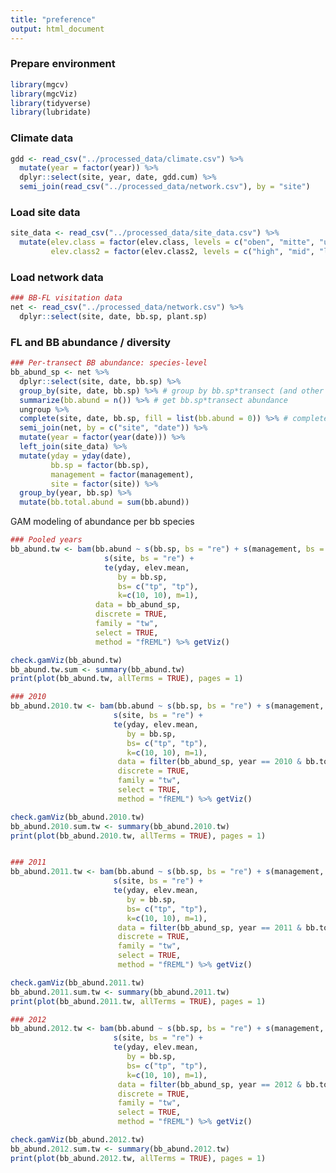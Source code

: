 ```yaml
---
title: "preference"
output: html_document
---
```

### Prepare environment
```r
library(mgcv)
library(mgcViz)
library(tidyverse)
library(lubridate)
```


### Climate data
```r
gdd <- read_csv("../processed_data/climate.csv") %>%
  mutate(year = factor(year)) %>%
  dplyr::select(site, year, date, gdd.cum) %>%
  semi_join(read_csv("../processed_data/network.csv"), by = "site")
```

### Load site data
```r
site_data <- read_csv("../processed_data/site_data.csv") %>%
  mutate(elev.class = factor(elev.class, levels = c("oben", "mitte", "unten")),
         elev.class2 = factor(elev.class2, levels = c("high", "mid", "low")))
```

### Load network data
```r
### BB-FL visitation data
net <- read_csv("../processed_data/network.csv") %>%
  dplyr::select(site, date, bb.sp, plant.sp)
```

### FL and BB abundance / diversity
```r
### Per-transect BB abundance: species-level
bb_abund_sp <- net %>%
  dplyr::select(site, date, bb.sp) %>%
  group_by(site, date, bb.sp) %>% # group by bb.sp*transect (and other variables we want to retain)
  summarize(bb.abund = n()) %>% # get bb.sp*transect abundance
  ungroup %>%
  complete(site, date, bb.sp, fill = list(bb.abund = 0)) %>% # complete implicit absences
  semi_join(net, by = c("site", "date")) %>%
  mutate(year = factor(year(date))) %>%
  left_join(site_data) %>%
  mutate(yday = yday(date),
         bb.sp = factor(bb.sp),
         management = factor(management),
         site = factor(site)) %>%
  group_by(year, bb.sp) %>%
  mutate(bb.total.abund = sum(bb.abund))
```


GAM modeling of abundance per bb species
```r
### Pooled years
bb_abund.tw <- bam(bb.abund ~ s(bb.sp, bs = "re") + s(management, bs = "re") + year +
                     s(site, bs = "re") +
                     te(yday, elev.mean, 
                        by = bb.sp,
                        bs= c("tp", "tp"), 
                        k=c(10, 10), m=1),
                   data = bb_abund_sp,
                   discrete = TRUE,
                   family = "tw",
                   select = TRUE,
                   method = "fREML") %>% getViz()

check.gamViz(bb_abund.tw)
bb_abund.tw.sum <- summary(bb_abund.tw)
print(plot(bb_abund.tw, allTerms = TRUE), pages = 1)

### 2010
bb_abund.2010.tw <- bam(bb.abund ~ s(bb.sp, bs = "re") + s(management, bs = "re") +
                       s(site, bs = "re") +
                       te(yday, elev.mean, 
                          by = bb.sp,
                          bs= c("tp", "tp"), 
                          k=c(10, 10), m=1),
                        data = filter(bb_abund_sp, year == 2010 & bb.total.abund >= 5),
                        discrete = TRUE,
                        family = "tw",
                        select = TRUE,
                        method = "fREML") %>% getViz()

check.gamViz(bb_abund.2010.tw)
bb_abund.2010.sum.tw <- summary(bb_abund.2010.tw)
print(plot(bb_abund.2010.tw, allTerms = TRUE), pages = 1)


### 2011
bb_abund.2011.tw <- bam(bb.abund ~ s(bb.sp, bs = "re") + s(management, bs = "re") +
                       s(site, bs = "re") +
                       te(yday, elev.mean, 
                          by = bb.sp,
                          bs= c("tp", "tp"), 
                          k=c(10, 10), m=1),
                        data = filter(bb_abund_sp, year == 2011 & bb.total.abund >= 5),
                        discrete = TRUE,
                        family = "tw",
                        select = TRUE,
                        method = "fREML") %>% getViz()

check.gamViz(bb_abund.2011.tw)
bb_abund.2011.sum.tw <- summary(bb_abund.2011.tw)
print(plot(bb_abund.2011.tw, allTerms = TRUE), pages = 1)

### 2012
bb_abund.2012.tw <- bam(bb.abund ~ s(bb.sp, bs = "re") + s(management, bs = "re") +
                       s(site, bs = "re") +
                       te(yday, elev.mean, 
                          by = bb.sp,
                          bs= c("tp", "tp"), 
                          k=c(10, 10), m=1),
                        data = filter(bb_abund_sp, year == 2012 & bb.total.abund >= 5),
                        discrete = TRUE,
                        family = "tw",
                        select = TRUE,
                        method = "fREML") %>% getViz()

check.gamViz(bb_abund.2012.tw)
bb_abund.2012.sum.tw <- summary(bb_abund.2012.tw)
print(plot(bb_abund.2012.tw, allTerms = TRUE), pages = 1)

```


